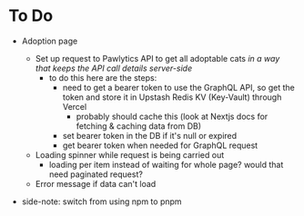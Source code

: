 # To Do
- Adoption page
    - Set up request to Pawlytics API to get all adoptable cats *in a way that keeps the API call details server-side*
        - to do this here are the steps:
            - need to get a bearer token to use the GraphQL API, so get the token and store it in Upstash Redis KV
          (Key-Vault) through Vercel
                - probably should cache this (look at Nextjs docs for fetching & caching data from DB)
            - set bearer token in the DB if it's null or expired
            - get bearer token when needed for GraphQL request
    - Loading spinner while request is being carried out
        - loading per item instead of waiting for whole page? would that need paginated request?
    - Error message if data can't load

- side-note: switch from using npm to pnpm